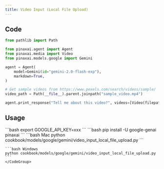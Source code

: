 ```yaml
---
title: Video Input (Local File Upload)
---
```


## Code

```python cookbook/models/google/gemini/video_input_local_file_upload.py
from pathlib import Path

from pinaxai.agent import Agent
from pinaxai.media import Video
from pinaxai.models.google import Gemini

agent = Agent(
    model=Gemini(id="gemini-2.0-flash-exp"),
    markdown=True,
)

# Get sample videos from https://www.pexels.com/search/videos/sample/
video_path = Path(__file__).parent.joinpath("sample_video.mp4")

agent.print_response("Tell me about this video?", videos=[Video(filepath=video_path)])
```

## Usage

<Steps>
  <Snippet file="create-venv-step.mdx" />

  <Step title="Set your API key">
    ```bash
    export GOOGLE_API_KEY=xxx
    ```
  </Step>

  <Step title="Install libraries">
    ```bash
    pip install -U google-genai pinaxai
    ```
  </Step>

  <Step title="Run Agent">
    <CodeGroup>
    ```bash Mac
    python cookbook/models/google/gemini/video_input_local_file_upload.py
    ```

    ```bash Windows
    python cookbook/models/google/gemini/video_input_local_file_upload.py
    ```
    </CodeGroup>
  </Step>
</Steps> 